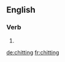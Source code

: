 ==English==

===Verb===
{{head|en|present participle}}

# {{present participle of|chit|lang=en|nocat=1}}

[[de:chitting]]
[[fr:chitting]]